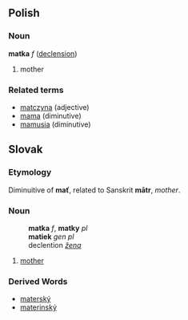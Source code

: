 ==Polish==
===Noun===
'''matka''' ''f'' ([[Wiktionary Appendix:Polish hard feminine noun declension|declension]])
# mother

===Related terms===
* [[matczyna]] (adjective)
* [[mama]] (diminutive)
* [[mamusia]] (diminutive)

== Slovak ==
=== Etymology ===
Diminuitive of '''mať''', related to Sanskrit '''mātr''', ''mother''.
=== Noun ===
:'''matka''' ''f'', '''matky''' ''pl''
:'''matiek''' ''gen pl''
:declention ''[[Slovak declention pattern žena|žena]]''
# [[mother]]
=== Derived Words ===
* [[materský]]
* [[materinský]]